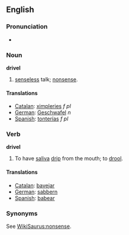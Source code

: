 ==English==

===Pronunciation===
*{{audio|en-us-drivel.ogg|Audio (US)}}

===Noun===
'''drivel'''
#[[senseless]] talk; [[nonsense]].

====Translations====
*[[Catalan]]: [[ximpleries]] ''f'' ''pl''
*[[German]]: [[Geschwafel]] ''n''
*[[Spanish]]: [[tonterías]] ''f'' ''pl''

===Verb===
'''drivel'''
#To have [[saliva]] [[drip]] from the mouth; to [[drool]].

====Translations====
*[[Catalan]]: [[bavejar]]
*[[German]]: [[sabbern]]
*[[Spanish]]: [[babear]]

===Synonyms===
See [[WikiSaurus:nonsense]].